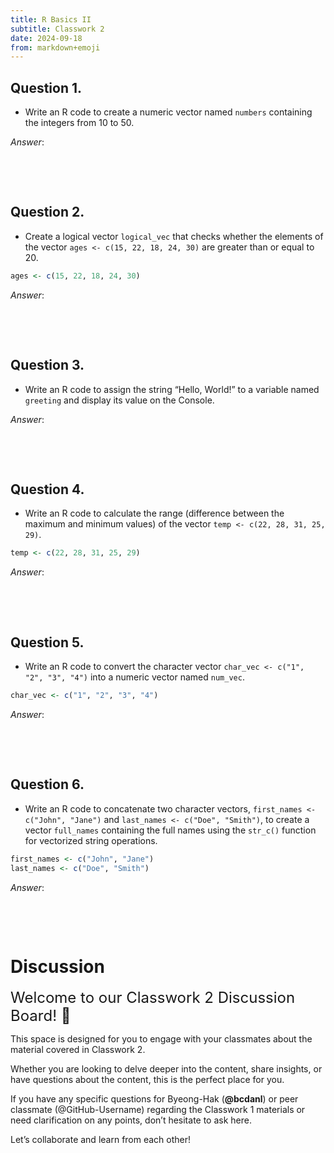 ```yaml
---
title: R Basics II
subtitle: Classwork 2
date: 2024-09-18
from: markdown+emoji
---
```



## Question 1.
- Write an R code to create a numeric vector named `numbers` containing the integers from 10 to 50.

*Answer*:
```r

```

<br><br>


## Question 2.
- Create a logical vector `logical_vec` that checks whether the elements of the vector `ages <- c(15, 22, 18, 24, 30)` are greater than or equal to 20.

```r
ages <- c(15, 22, 18, 24, 30)
```


*Answer*:
```r

```

<br><br>


## Question 3.
- Write an R code to assign the string "Hello, World!" to a variable named `greeting` and display its value on the Console.

*Answer*:
```r

```

<br><br>

## Question 4.
- Write an R code to calculate the range (difference between the maximum and minimum values) of the vector `temp <- c(22, 28, 31, 25, 29)`.

```r
temp <- c(22, 28, 31, 25, 29)
```


*Answer*:
```r

```

<br><br>


## Question 5.
- Write an R code to convert the character vector `char_vec <- c("1", "2", "3", "4")` into a numeric vector named `num_vec`.

```r
char_vec <- c("1", "2", "3", "4")
```

*Answer*:
```r

```


<br><br>

## Question 6.
- Write an R code to concatenate two character vectors, `first_names <- c("John", "Jane")` and `last_names <- c("Doe", "Smith")`, to create a vector `full_names` containing the full names using the `str_c()` function for vectorized string operations.

```r
first_names <- c("John", "Jane")
last_names <- c("Doe", "Smith")
```


*Answer*:
```r

```

<br><br>




# Discussion 


<font size = "5">Welcome to our Classwork 2 Discussion Board! 👋 </font>


This space is designed for you to engage with your classmates about the material covered in Classwork 2.

Whether you are looking to delve deeper into the content, share insights, or have questions about the content, this is the perfect place for you.

If you have any specific questions for Byeong-Hak (**@bcdanl**) or peer classmate (@GitHub-Username) regarding the Classwork 1 materials or need clarification on any points, don't hesitate to ask here. 

Let's collaborate and learn from each other!

